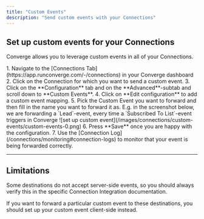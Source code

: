 ```yaml
---
title: "Custom Events"
description: "Send custom events with your Connections"
---
```


## Set up custom events for your Connections

Converge allows you to leverage custom events in all of your Connections.

<Accordion icon="location-dot" title="How to set up custom events for your Connection">
1. Navigate to the [Connections Tab](https://app.runconverge.com/-/connections) in your Converge dashboard
2. Click on the Connection for which you want to send a custom event.
3. Click on the **Configuration** tab and on the **Advanced**-subtab and scroll down to **Custom Events**.
4. Click on **Edit configuration** to add a custom event mapping.
5. Pick the Custom Event you want to forward and then fill in the name you want to forward it as. 
    <Info> E.g. in the screenshot below, we are forwarding a `Lead`-event, every time a `Subscribed To List`-event triggers in Converge </Info>
    <Frame>
    ![set up custom event](/images/connections/custom-events/custom-events-0.png)
    </Frame>
6. Press **Save** once you are happy with the configuration.
7. Use the [Connection Log](/connections/monitoring#connection-logs) to monitor that your event is being forwarded correctly.
    
</Accordion>

---

## Limitations

Some destinations do not accept server-side events, so you should always verify this in the specific Connection Integration documentation.

If you want to forward a particular custom event to these destinations, you should set up your custom event client-side instead.


